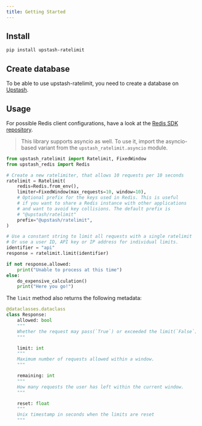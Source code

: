```yaml
---
title: Getting Started
---
```


## Install

```bash
pip install upstash-ratelimit
```

## Create database

To be able to use upstash-ratelimit, you need to create a database on
[Upstash](https://console.upstash.com/).

## Usage

For possible Redis client configurations, have a look at the
[Redis SDK repository](https://github.com/upstash/redis-python).

> This library supports asyncio as well. To use it, import the asyncio-based
> variant from the `upstash_ratelimit.asyncio` module.

```python
from upstash_ratelimit import Ratelimit, FixedWindow
from upstash_redis import Redis

# Create a new ratelimiter, that allows 10 requests per 10 seconds
ratelimit = Ratelimit(
    redis=Redis.from_env(),
    limiter=FixedWindow(max_requests=10, window=10),
    # Optional prefix for the keys used in Redis. This is useful
    # if you want to share a Redis instance with other applications
    # and want to avoid key collisions. The default prefix is
    # "@upstash/ratelimit"
    prefix="@upstash/ratelimit",
)

# Use a constant string to limit all requests with a single ratelimit
# Or use a user ID, API key or IP address for individual limits.
identifier = "api"
response = ratelimit.limit(identifier)

if not response.allowed:
    print("Unable to process at this time")
else:
    do_expensive_calculation()
    print("Here you go!")
```

The `limit` method also returns the following metadata:

```python
@dataclasses.dataclass
class Response:
    allowed: bool
    """
    Whether the request may pass(`True`) or exceeded the limit(`False`)
    """

    limit: int
    """
    Maximum number of requests allowed within a window.
    """

    remaining: int
    """
    How many requests the user has left within the current window.
    """

    reset: float
    """
    Unix timestamp in seconds when the limits are reset
    """
```

